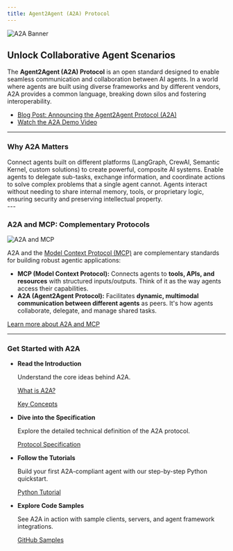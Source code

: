 ```yaml
---
title: Agent2Agent (A2A) Protocol
---
```


![A2A Banner](https://google-a2a.github.io/A2A/assets/a2a-banner.png)

## Unlock Collaborative Agent Scenarios

The **Agent2Agent (A2A) Protocol** is an open standard designed to enable seamless communication and collaboration between AI agents. In a world where agents are built using diverse frameworks and by different vendors, A2A provides a common language, breaking down silos and fostering interoperability.

- [Blog Post: Announcing the Agent2Agent Protocol (A2A)](https://developers.googleblog.com/en/a2a-a-new-era-of-agent-interoperability/)
- [Watch the A2A Demo Video](https://storage.googleapis.com/gweb-developer-goog-blog-assets/original_videos/A2A_demo_v4.mp4)


---

### Why A2A Matters

<div className="grid grid-cols-1 md:grid-cols-3 gap-6">
<Card title="Interoperability">
 Connect agents built on different platforms (LangGraph, CrewAI, Semantic Kernel, custom solutions) to create powerful, composite AI systems.
</Card>

<Card title="Complex Workflows">
Enable agents to delegate sub-tasks, exchange information, and coordinate actions to solve complex problems that a single agent cannot.
</Card>

<Card title="Secure & Opaque">
Agents interact without needing to share internal memory, tools, or proprietary logic, ensuring security and preserving intellectual property.
</Card>
</div>
---







### A2A and MCP: Complementary Protocols

![A2A and MCP](https://google-a2a.github.io/A2A/assets/a2a-mcp-readme.png)


A2A and the [Model Context Protocol (MCP)](https://modelcontextprotocol.io/) are complementary standards for building robust agentic applications:

- **MCP (Model Context Protocol):** Connects agents to **tools, APIs, and resources** with structured inputs/outputs. Think of it as the way agents access their capabilities.
- **A2A (Agent2Agent Protocol):** Facilitates **dynamic, multimodal communication between different agents** as peers. It's how agents collaborate, delegate, and manage shared tasks.

[Learn more about A2A and MCP](./a2a-and-mcp.mdx)

---

### Get Started with A2A

<CustomLink 
  href="/docs/getting-started" 
  title="Getting Started Guide" 
  icon="Book" 
/>


- **Read the Introduction**

    Understand the core ideas behind A2A.

    [What is A2A?](./what-is-a2a.mdx)

    [Key Concepts](./key-concepts.mdx)

- **Dive into the Specification**

    Explore the detailed technical definition of the A2A protocol.

    [Protocol Specification](./specification.mdx)

- **Follow the Tutorials**

    Build your first A2A-compliant agent with our step-by-step Python quickstart.

    [Python Tutorial](./tutorials/python/1-introduction.md)

- **Explore Code Samples**

    See A2A in action with sample clients, servers, and agent framework integrations.

    [GitHub Samples](https://github.com/google-a2a/a2a-samples)

